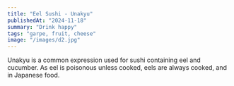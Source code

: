 ```yaml
---
title: "Eel Sushi - Unakyu"
publishedAt: "2024-11-18"
summary: "Drink happy"
tags: "garpe, fruit, cheese"
image: "/images/d2.jpg"
---
```


Unakyu is a common expression used for sushi containing eel and cucumber. As eel is poisonous unless cooked, eels are always cooked, and in Japanese food.


